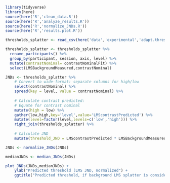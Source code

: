 ```r
library(tidyverse)
library(here)
source(here('R','clean_data.R'))
source(here('R','analyze_results.R'))
source(here('R','normalize_JNDs.R'))
source(here('R','results.plot.R'))
```
```r
thresholds_splatter <- read_csv(here('data','experimental','adapt.thresholds.splatter.csv'))
```
```r
thresholds_splatter <- thresholds_splatter %>%
  rename_participants() %>%
  group_by(participant, session, axis, level) %>%
  mutate(contrastNominal= contrastNominalFit) %>%
  select(LMSBackgroundMeasured,contrastNominal)
```
```r
JNDs <- thresholds_splatter %>%
    # Convert to wide-format: separate columns for high/low
    select(contrastNominal) %>%
    spread(key = level, value = contrastNominal) %>%
    
    # Calculate contrast predicted:
    # Equate for contrast nominal
    mutate(high = low) %>%
    gather(low,high,key='level',value='LMScontrastPredicted') %>%
    mutate(level=factor(level,levels=c('low','high'))) %>%
    right_join(thresholds_splatter) %>%
    
    # Calculate JND
    mutate(threshold_JND = LMScontrastPredicted * LMSBackgroundMeasured)
```
```r
JNDs <- normalize_JNDs(JNDs)
```
```r
medianJNDs <- median_JNDs(JNDs)
```
```r
plot_JNDs(JNDs,medianJNDs) +
    ylab("Predicted threshold (LMS JND, normalized") +
    ggtitle("Predicted threshold, if background LMS splatter is considered")
```